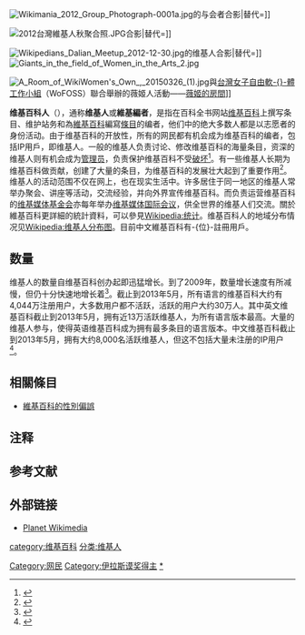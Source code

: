 {{NoteTA|G1=IT}}
{{Selfref|此條目介紹的是維基人、維基體驗和維基人社交。关于由维基人志愿编撰的维基百科月刊，请见「'''[[Wikipedia:《维基人》|Wikipedia:《维基人》]]'''」。}}

[[File:Wikimania_2012_Group_Photograph-0001a.jpg|thumb]]的与会者合影|替代=]]

[[File:2012台灣維基人秋聚合照.JPG|thumb]]合影|替代=]]

[[File:Wikipedians_Dalian_Meetup_2012-12-30.jpg|thumb]]的维基人合影|替代=]]
[[File:Giants_in_the_field_of_Women_in_the_Arts_2.jpg|thumb]]

[[File:A_Room_of_WikiWomen's_Own_,_20150326_(1).jpg|thumb]]與[[台灣女子自由軟體工作小組|台灣女子自由軟-{}-體工作小組]]（WoFOSS）聯合舉辦的薇姬人活動——[[meta:Wikimedia_Taiwan/A_Room_of_WikiWomen's_Own|薇姬的房間]]]]
<!--以下使用onlyinclude者，为在[[WP:EDIAN|WP:EDIAN]]条目中使用的内容-->

'''维基百科人'''（{{lang-en|Wikipedians}}），通称'''维基人'''或'''維基編者'''{{Notetag|就好像其他百科全書（encyclopedia）的「編者」（encyclopedist）一樣，然而，以「人」字結尾是有作為團隊一員的意涵。}}，是指在百科全书网站[[维基百科|维基百科]]上撰写条目、维护站务和為[[維基百科|維基百科]]編寫[[Wikipedia:條目|條目]]的编者，他们中的绝大多数人都是以志愿者的身份活动。由于维基百科的开放性，所有的网民都有机会成为维基百科的编者，包括IP用戶，即维基人。一般的维基人负责讨论、修改维基百科的海量条目，资深的维基人则有机会成为[[管理員_(維基百科)|管理员]]，负责保护维基百科不受[[維基百科的破壞|破坏]]<ref>{{Cite web |title=停在244岁，纸质百科全书的“消失”会传染吗？|url=http://www.ceh.com.cn/ceh/shpd/2012/3/27/104786.shtml |accessdate=2013-05-18 |publisher=中国经济导报 |dead-url=yes |archive-url=https://web.archive.org/web/20140810185121/http://www.ceh.com.cn/ceh/shpd/2012/3/27/104786.shtml |archive-date=2014-08-10}}</ref>。有一些维基人长期为维基百科做贡献，创建了大量的条目，为维基百科的发展壮大起到了重要作用<ref>{{Cite web |title=失业男成“维基英雄” 累积编辑100万词条|url=http://it.people.com.cn/GB/17721925.html|accessdate=2013-05-18|publisher=新京报 |dead-url=yes |archive-url=https://web.archive.org/web/20160130075322/http://it.people.com.cn/GB/17721925.html |archive-date=2016-01-30}}</ref>。维基人的活动范围不仅在网上，也在现实生活中。许多居住于同一地区的维基人常举办聚会、讲座等活动，交流经验，并向外界宣传维基百科。而负责运营维基百科的[[维基媒体基金会|维基媒体基金会]]亦每年举办[[维基媒体国际会议|维基媒体国际会议]]，供全世界的维基人们交流。<onlyinclude>關於維基百科更詳細的統計資料，可以參見[[Wikipedia:统计|Wikipedia:统计]]。维基百科人的地域分布情况见[[Wikipedia:维基人分布图|Wikipedia:维基人分布图]]。目前中文維基百科有{{NUMBEROFUSERS}}-{位}-註冊用戶。</onlyinclude>

==数量==
维基人的数量自维基百科创办起即迅猛增长。到了2009年，数量增长速度有所减慢，但仍十分快速地增长着<ref>{{Cite web |title=The singularity is not near: slowing growth of Wikipedia |url=https://dl.acm.org/citation.cfm?id=1641322 |accessdate=July 15, 2011 |author=Suh, Bongwon, et. al. |year=2009 |work=WikiSym '09 Proceedings of the 5th International Symposium on Wikis and Open Collaboration |publisher=ACM |doi=10.1145/1641309.1641322}}</ref>。截止到2013年5月，所有语言的维基百科大约有4,044万注册用户，大多数用户都不活跃，活跃的用户大约30万人。其中英文维基百科截止到2013年5月，拥有近13万活跃维基人，为所有语言版本最高。大量的维基人参与，使得英语维基百科成为拥有最多条目的语言版本。中文维基百科截止到2013年5月，拥有大约8,000名活跃维基人，但这不包括大量未注册的IP用户<ref>{{Cite web |title=List of Wikipedias |url=http://meta.wikimedia.org/wiki/List_of_Wikipedias |accessdate=2013-05-18 |publisher=Meta-wiki |dead-url=no |archive-url=https://web.archive.org/web/20170830093221/https://meta.wikimedia.org/wiki/List_of_Wikipedias |archive-date=2017-08-30}}</ref>。

== 相關條目 ==
* [[維基百科的性別偏誤|維基百科的性別偏誤]]

== 注释 ==
{{Notefoot}}

== 参考文献 ==
{{Reflist}}

== 外部链接 ==
* [http://zh.planet.wikimedia.org/ Planet Wikimedia]

{{维基百科}}
{{維基媒體基金會}}
{{伊拉斯谟奖获得者}}

[[category:维基百科|category:维基百科]]
[[Category:网民|Category:网民]]
[[Category:伊拉斯谟奖得主|Category:伊拉斯谟奖得主]]
[[Category:维基百科人物|*]]
[[分类:维基人|分类:维基人]]